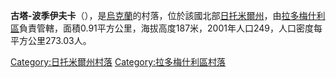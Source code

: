 {{coord|50|41|28|N|28|52|27|E|scale:30000|display=title}}

'''古塔-波季伊夫卡'''（{{lang-uk|Гута-Потіївка}}），是[[烏克蘭|烏克蘭]]的村落，位於該國北部[[日托米爾州|日托米爾州]]，由[[拉多梅什利區|拉多梅什利區]]負責管轄，面積0.91平方公里，海拔高度187米，2001年人口249，人口密度每平方公里273.03人。

{{DEFAULTSORT:Гута-Потіївка}}
[[Category:日托米爾州村落|Category:日托米爾州村落]]
[[Category:拉多梅什利區村落|Category:拉多梅什利區村落]]


{{Zhytomyr-geo-stub}}